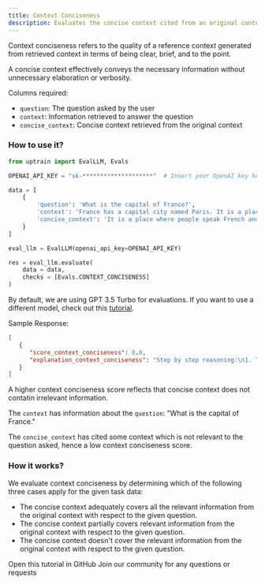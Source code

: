 ```yaml
---
title: Context Conciseness
description: Evaluates the concise context cited from an original context for irrelevant information.
---
```


Context conciseness refers to the quality of a reference context generated from retrieved context in terms of being clear, brief, and to the point. 

A concise context effectively conveys the necessary information without unnecessary elaboration or verbosity. 

Columns required:
- `question`: The question asked by the user
- `context`: Information retrieved to answer the question
- `concise_context`: Concise context retrieved from the original context 

### How to use it?

```python
from uptrain import EvalLLM, Evals

OPENAI_API_KEY = "sk-********************"  # Insert your OpenAI key here

data = [
    {
        'question': 'What is the capital of France?',
        'context': 'France has a capital city named Paris. It is a place where people speak French and enjoy baguettes. I once heard that the Eiffel Tower was built by aliens, but don\'t quote me on that.',
        'concise_context': 'It is a place where people speak French and enjoy baguettes.'
    }
]

eval_llm = EvalLLM(openai_api_key=OPENAI_API_KEY)

res = eval_llm.evaluate(
    data = data,
    checks = [Evals.CONTEXT_CONCISENESS]
)
```
<Info>By default, we are using GPT 3.5 Turbo for evaluations. If you want to use a different model, check out this [tutorial](https://github.com/uptrain-ai/uptrain/blob/main/examples/open_source_evaluator_tutorial.ipynb).</Info>

Sample Response:
```json
[
   {
      "score_context_conciseness": 0.0,
      "explanation_context_conciseness": "Step by step reasoning:\n1. The question is \"What is the capital of France?\"\n2. Original context: \"France has a capital city named Paris.\"\n3. Concise context: \"It is a place where people speak French and enjoy baguettes.\"\n4. The original context explicitly states that Paris is the capital of France, while the concise context does not mention this information.\n5. The concise context only provides information about the language and food in France, but it does not mention the capital city.\n\n[Choice]: (C) The concise context doesn't cover the relevant information from the original context with respect to the given question."
   }
]
```
<Note>A higher context conciseness score reflects that concise context does not contatin irrelevant information.</Note>

The `context` has information about the `question`: "What is the capital of France."

The `concise_context` has cited some context which is not relevant to the question asked, hence a low context conciseness score.

### How it works?

We evaluate context conciseness by determining which of the following three cases apply for the given task data:

* The concise context adequately covers all the relevant information from the original context with respect to the given question.
* The concise context partially covers relevant information from the original context with respect to the given question.
* The concise context doesn't cover the relevant information from the original context with respect to the given question.


<CardGroup cols={2}>
  <Card
    title="Tutorial"
    href="https://github.com/uptrain-ai/uptrain/blob/main/examples/checks/context_awareness/conciseness.ipynb"
    icon="github"
    color="#808080"
  >
    Open this tutorial in GitHub
  </Card>
  <Card
    title="Have Questions?"
    href="https://join.slack.com/t/uptraincommunity/shared_invite/zt-1yih3aojn-CEoR_gAh6PDSknhFmuaJeg"
    icon="slack"
    color="#808080"
  >
    Join our community for any questions or requests
  </Card>
</CardGroup>
